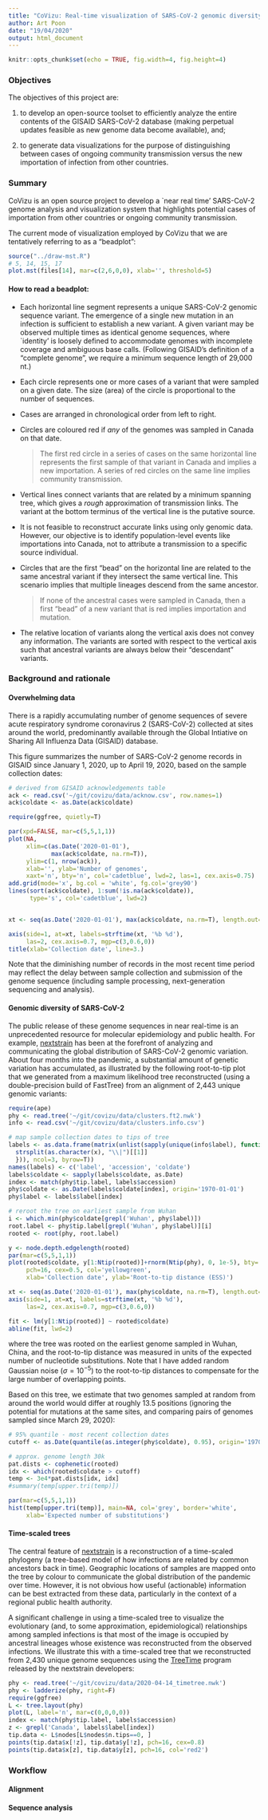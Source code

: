 ```yaml
---
title: "CoVizu: Real-time visualization of SARS-CoV-2 genomic diversity"
author: Art Poon
date: "19/04/2020"
output: html_document
---
```


```r
knitr::opts_chunk$set(echo = TRUE, fig.width=4, fig.height=4)
```



### Objectives
The objectives of this project are:

1. to develop an open-source toolset to efficiently analyze the entire contents of the GISAID SARS-CoV-2 database (making perpetual updates feasible as new genome data become available), and;

2. to generate data visualizations for the purpose of distinguishing between cases of ongoing community transmission versus the new importation of infection from other countries.


### Summary

CoVizu is an open source project to develop a `near real time' SARS-CoV-2 genome analysis and visualization system that highlights potential cases of importation from other countries or ongoing community transmission.

The current mode of visualization employed by CoVizu that we are tentatively referring to as a "beadplot":

```r
source("../draw-mst.R")
# 5, 14, 15, 17
plot.mst(files[14], mar=c(2,6,0,0), xlab='', threshold=5)
```

#### How to read a beadplot:

* Each horizontal line segment represents a unique SARS-CoV-2 genomic sequence variant.  The emergence of a single new mutation in an infection is sufficient to establish a new variant.  A given variant may be observed multiple times as identical genome sequences, where `identity' is loosely defined to accommodate genomes with incomplete coverage and ambiguous base calls.  (Following GISAID's definition of a "complete genome", we require a minimum sequence length of 29,000 nt.)

* Each circle represents one or more cases of a variant that were sampled on a given date.  The size (area) of the circle is proportional to the number of sequences.

* Cases are arranged in chronological order from left to right.

* Circles are coloured red if *any* of the genomes was sampled in Canada on that date.

  > The first red circle in a series of cases on the same horizontal line represents the first sample of that variant in Canada and implies a new importation.  A series of red circles on the same line implies community transmission.

* Vertical lines connect variants that are related by a minimum spanning tree, which gives a *rough* approximation of transmission links.  The variant at the bottom terminus of the vertical line is the putative source.  

* It is not feasible to reconstruct accurate links using only genomic data.  However, our objective is to identify population-level events like importations into Canada, not to attribute a transmission to a specific source individual.

* Circles that are the first "bead" on the horizontal line are related to the same ancestral variant if they intersect the same vertical line.  This scenario implies that multiple lineages descend from the same ancestor.

  > If none of the ancestral cases were sampled in Canada, then a first "bead" of a new variant that is red implies importation and mutation.

* The relative location of variants along the vertical axis does not convey any information.  The variants are sorted with respect to the vertical axis such that ancestral variants are always below their "descendant" variants.


### Background and rationale


#### Overwhelming data
There is a rapidly accumulating number of genome sequences of severe acute respiratory syndrome coronavirus 2 (SARS-CoV-2) collected at sites around the world, predominantly available through the Global Intiative on Sharing All Influenza Data (GISAID) database.

This figure summarizes the number of SARS-CoV-2 genome records in GISAID since January 1, 2020, up to April 19, 2020, based on the sample collection dates:

```r
# derived from GISAID acknowledgements table
ack <- read.csv('~/git/covizu/data/acknow.csv', row.names=1)
ack$coldate <- as.Date(ack$coldate)

require(ggfree, quietly=T)

par(xpd=FALSE, mar=c(5,5,1,1))
plot(NA,
     xlim=c(as.Date('2020-01-01'), 
            max(ack$coldate, na.rm=T)),
     ylim=c(1, nrow(ack)),
     xlab='', ylab='Number of genomes',
     xaxt='n', bty='n', col='cadetblue', lwd=2, las=1, cex.axis=0.75)
add.grid(mode='x', bg.col = 'white', fg.col='grey90')
lines(sort(ack$coldate), 1:sum(!is.na(ack$coldate)), 
      type='s', col='cadetblue', lwd=2)


xt <- seq(as.Date('2020-01-01'), max(ack$coldate, na.rm=T), length.out=10)

axis(side=1, at=xt, labels=strftime(xt, '%b %d'), 
     las=2, cex.axis=0.7, mgp=c(3,0.6,0))
title(xlab='Collection date', line=3.)
```

Note that the diminishing number of records in the most recent time period may reflect the delay between sample collection and submission of the genome sequence (including sample processing, next-generation sequencing and analysis).


#### Genomic diversity of SARS-CoV-2

The public release of these genome sequences in near real-time is an unprecedented resource for molecular epidemiology and public health.
For example, [nextstrain](http://nextstrain.org) has been at the forefront of analyzing and communicating the global distribution of SARS-CoV-2 genomic variation.
About four months into the pandemic, a substantial amount of genetic variation has accumulated, as illustrated by the following root-to-tip plot that we generated from a maximum likelihood tree reconstructed (using a double-precision build of FastTree) from an alignment of 2,443 unique genomic variants:

```r
require(ape)
phy <- read.tree('~/git/covizu/data/clusters.ft2.nwk')
info <- read.csv('~/git/covizu/data/clusters.info.csv')

# map sample collection dates to tips of tree
labels <- as.data.frame(matrix(unlist(sapply(unique(info$label), function(x) {
  strsplit(as.character(x), "\\|")[[1]]
  })), ncol=3, byrow=T))
names(labels) <- c('label', 'accession', 'coldate')
labels$coldate <- sapply(labels$coldate, as.Date)
index <- match(phy$tip.label, labels$accession)
phy$coldate <- as.Date(labels$coldate[index], origin='1970-01-01')
phy$label <- labels$label[index]

# reroot the tree on earliest sample from Wuhan 
i <- which.min(phy$coldate[grepl('Wuhan', phy$label)])
root.label <- phy$tip.label[grepl('Wuhan', phy$label)][i]
rooted <- root(phy, root.label)

y <- node.depth.edgelength(rooted)
par(mar=c(5,5,1,1))
plot(rooted$coldate, y[1:Ntip(rooted)]+rnorm(Ntip(phy), 0, 1e-5), bty='n', xaxt='n',
     pch=16, cex=0.5, col='yellowgreen',
     xlab='Collection date', ylab='Root-to-tip distance (ESS)')

xt <- seq(as.Date('2020-01-01'), max(phy$coldate, na.rm=T), length.out=10)
axis(side=1, at=xt, labels=strftime(xt, '%b %d'), 
     las=2, cex.axis=0.7, mgp=c(3,0.6,0))

fit <- lm(y[1:Ntip(rooted)] ~ rooted$coldate)
abline(fit, lwd=2)
```

where the tree was rooted on the earliest genome sampled in Wuhan, China, and the root-to-tip distance was measured in units of the expected number of nucleotide substitutions.
Note that I have added random Gaussian noise ($\sigma=10^{-5}$) to the root-to-tip distances to compensate for the large number of overlapping points.

Based on this tree, we estimate that two genomes sampled at random from around the world would differ at roughly 13.5 positions (ignoring the potential for mutations at the same sites, and comparing pairs of genomes sampled since March 29, 2020):

```r
# 95% quantile - most recent collection dates
cutoff <- as.Date(quantile(as.integer(phy$coldate), 0.95), origin='1970-01-01')

# approx. genome length 30k
pat.dists <- cophenetic(rooted)
idx <- which(rooted$coldate > cutoff)
temp <- 3e4*pat.dists[idx, idx]
#summary(temp[upper.tri(temp)])

par(mar=c(5,5,1,1))
hist(temp[upper.tri(temp)], main=NA, col='grey', border='white',
     xlab='Expected number of substitutions')
```


#### Time-scaled trees
The central feature of [nextstrain](nextstrain.org) is a reconstruction of a time-scaled phylogeny (a tree-based model of how infections are related by common ancestors back in time).
Geographic locations of samples are mapped onto the tree by colour to communicate the global distribution of the pandemic over time.
However, it is not obvious how useful (actionable) information can be best extracted from these data, particularly in the context of a regional public health authority.

A significant challenge in using a time-scaled tree to visualize the evolutionary (and, to some approximation, epidemiological) relationships among sampled infections is that most of the image is occupied by ancestral lineages whose existence was reconstructed from the observed infections.
We illustrate this with a time-scaled tree that we reconstructed from 2,430 unique genome sequences using the [TreeTime](https://github.com/neherlab/treetime) program released by the nextstrain developers:

```r
phy <- read.tree('~/git/covizu/data/2020-04-14_timetree.nwk')
phy <- ladderize(phy, right=F)
require(ggfree)
L <- tree.layout(phy)
plot(L, label='n', mar=c(0,0,0,0))
index <- match(phy$tip.label, labels$accession)
z <- grepl('Canada', labels$label[index])
tip.data <- L$nodes[L$nodes$n.tips==0, ]
points(tip.data$x[!z], tip.data$y[!z], pch=16, cex=0.8)
points(tip.data$x[z], tip.data$y[z], pch=16, col='red2')
```






### Workflow

#### Alignment

#### Sequence analysis



